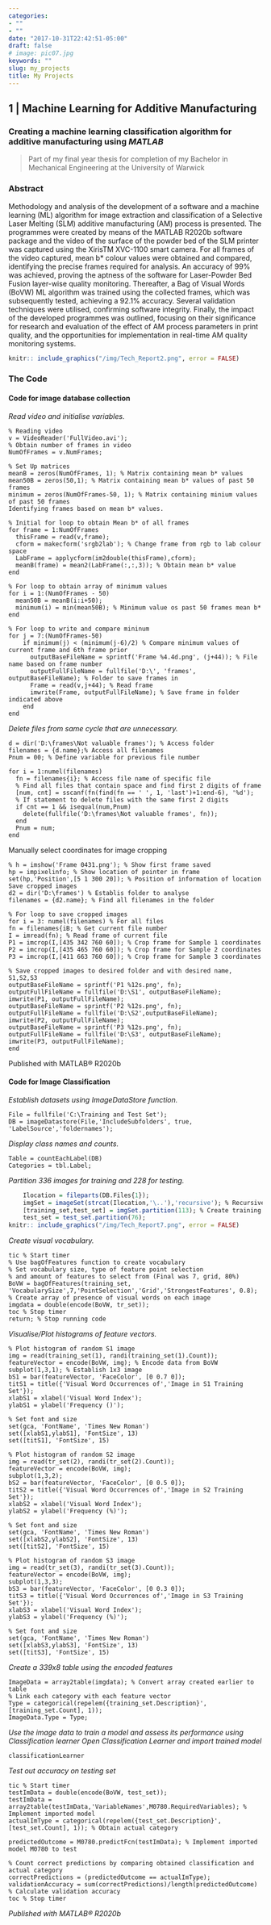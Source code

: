 ```yaml
---
categories:
- ""
- ""
date: "2017-10-31T22:42:51-05:00"
draft: false
# image: pic07.jpg
keywords: ""
slug: my_projects
title: My Projects
---
```


## 1 | Machine Learning for Additive Manufacturing 
### Creating a machine learning classification algorithm for additive manufacturing using *MATLAB*

> Part of my final year thesis for completion of my Bachelor in Mechanical Engineering at the University of Warwick

### Abstract

Methodology and analysis of the development of a software and a machine learning (ML) algorithm for image extraction and classification of a Selective Laser Melting (SLM) additive manufacturing (AM) process is presented. The programmes were created by means of the MATLAB R2020b software package and the video of the surface of the powder bed of the SLM printer was captured using the XirisTM XVC-1100 smart camera. For all frames of the video captured, mean b* colour values were obtained and compared, identifying the precise frames required for analysis. An accuracy of 99% was achieved, proving the aptness of the software for Laser-Powder Bed Fusion layer-wise quality monitoring. Thereafter, a Bag of Visual Words (BoVW) ML algorithm was trained using the collected frames, which was subsequently tested, achieving a 92.1% accuracy. Several validation techniques were utilised, confirming software integrity. Finally, the impact of the developed programmes was outlined, focusing on their significance for research and evaluation of the effect of AM process parameters in print quality, and the opportunities for implementation in real-time AM quality monitoring systems.


```r

knitr:: include_graphics("/img/Tech_Report2.png", error = FALSE)

```


### The Code

#### Code for image database collection 

*Read video and initialise variables.*

    % Reading video
    v = VideoReader('FullVideo.avi');
    % Obtain number of frames in video
    NumOfFrames = v.NumFrames;
  
    % Set Up matrices
    meanB = zeros(NumOfFrames, 1); % Matrix containing mean b* values
    mean50B = zeros(50,1); % Matrix containing mean b* values of past 50 frames
    minimum = zeros(NumOfFrames-50, 1); % Matrix containing minium values of past 50 frames
    Identifying frames based on mean b* values.
  
    % Initial for loop to obtain Mean b* of all frames
    for frame = 1:NumOfFrames
      thisFrame = read(v,frame);
      cform = makecform('srgb2lab'); % Change frame from rgb to lab colour space
      LabFrame = applycform(im2double(thisFrame),cform);
      meanB(frame) = mean2(LabFrame(:,:,3)); % Obtain mean b* value
    end

    % For loop to obtain array of minimum values
    for i = 1:(NumOfFrames - 50)
      mean50B = meanB(i:i+50);
      minimum(i) = min(mean50B); % Minimum value os past 50 frames mean b*
    end

    % For loop to write and compare mininum
    for j = 7:(NumOfFrames-50)
        if minimum(j) < (minimum(j-6)/2) % Compare minimum values of current frame and 6th frame prior
          outputBaseFileName = sprintf('Frame %4.4d.png', (j+44)); % File name based on frame number
          outputFullFileName = fullfile('D:\', 'frames', outputBaseFileName); % Folder to save frames in
          Frame = read(v,j+44); % Read frame
          imwrite(Frame, outputFullFileName); % Save frame in folder indicated above
        end
    end

*Delete files from same cycle that are unnecessary.*

    d = dir('D:\frames\Not valuable frames'); % Access folder
    filenames = {d.name};% Access all filenames
    Pnum = 00; % Define variable for previous file number
    
    for i = 1:numel(filenames)
      fn = filenames{i}; % Access file name of specific file
      % Find all files that contain space and find first 2 digits of frame
      [num, cnt] = sscanf(fn(find(fn == ' ', 1, 'last')+1:end-6), '%d');
      % If statement to delete files with the same first 2 digits
      if cnt == 1 && isequal(num,Pnum)
        delete(fullfile('D:\frames\Not valuable frames', fn));
      end
      Pnum = num;
    end

Manually select coordinates for image cropping

    % h = imshow('Frame 0431.png'); % Show first frame saved
    hp = impixelinfo; % Show location of pointer in frame
    set(hp,'Position',[5 1 300 20]); % Position of information of location
    Save cropped images
    d2 = dir('D:\frames') % Establis folder to analyse
    filenames = {d2.name}; % Find all filenames in the folder

    % For loop to save cropped images
    for i = 3: numel(filenames) % For all files
    fn = filenames{iB; % Get current file number
    I = imread(fn); % Read frame of current file
    P1 = imcrop(I,[435 342 760 60]); % Crop frame for Sample 1 coordinates
    P2 = imcrop(I,[435 465 760 60]); % Crop frame for Sample 2 coordinates
    P3 = imcrop(I,[411 663 760 60]); % Crop frame for Sample 3 coordinates

    % Save cropped images to desired folder and with desired name, S1,S2,S3
    outputBaseFileName = sprintf('P1 %12s.png', fn);
    outputFullFileName = fullfile('D:\S1', outputBaseFileName);
    imwrite(P1, outputFullFileName);
    outputBaseFileName = sprintf('P2 %12s.png', fn);
    outputFullFileName = fullfile('D:\S2',outputBaseFileName);
    imwrite(P2, outputFullFileName);
    outputBaseFileName = sprintf('P3 %12s.png', fn);
    outputFullFileName = fullfile('D:\S3', outputBaseFileName);
    imwrite(P3, outputFullFileName);
    end
Published with MATLAB® R2020b

 
#### Code for Image Classification 

*Establish datasets using ImageDataStore function.*

    File = fullfile('C:\Training and Test Set');
    DB = imageDatastore(File,'IncludeSubfolders', true, 'LabelSource','foldernames');
    
*Display class names and counts.*
    
    Table = countEachLabel(DB)
    Categories = tbl.Label;

*Partition 336 images for training and 228 for testing.*

 
```r
    Ilocation = fileparts(DB.Files{1});
    imgSet = imageSet(strcat(Ilocation,'\..'),'recursive'); % Recursively scan entire image set folder
    [training_set,test_set] = imgSet.partition(113); % Create training and test set
    test_set = test_set.partition(76);
knitr:: include_graphics("/img/Tech_Report7.png", error = FALSE)

```
    
*Create visual vocabulary.*
    
    tic % Start timer
    % Use bagOfFeatures function to create vocabulary
    % Set vocabulary size, type of feature point selection
    % and amount of features to select from (Final was 7, grid, 80%)
    BoVW = bagOfFeatures(training_set, 'VocabularySize',7,'PointSelection','Grid','StrongestFeatures', 0.8);
    % Create array of presence of visual words on each image
    imgdata = double(encode(BoVW, tr_set));
    toc % Stop timer
    return; % Stop running code

*Visualise/Plot histograms of feature vectors.*

    % Plot histogram of random S1 image
    img = read(training_set(1), randi(training_set(1).Count));
    featureVector = encode(BoVW, img); % Encode data from BoVW
    subplot(1,3,1); % Establish 1x3 image
    bS1 = bar(featureVector, 'FaceColor', [0 0.7 0]);
    titS1 = title({'Visual Word Occurrences of','Image in S1 Training Set'});
    xlabS1 = xlabel('Visual Word Index');
    ylabS1 = ylabel('Frequency ()');

    % Set font and size
    set(gca, 'FontName', 'Times New Roman')
    set([xlabS1,ylabS1], 'FontSize', 13)
    set([titS1], 'FontSize', 15)
    
    % Plot histogram of random S2 image
    img = read(tr_set(2), randi(tr_set(2).Count));
    featureVector = encode(BoVW, img);
    subplot(1,3,2);
    bS2 = bar(featureVector, 'FaceColor', [0 0.5 0]);
    titS2 = title({'Visual Word Occurrences of','Image in S2 Training Set'});
    xlabS2 = xlabel('Visual Word Index');
    ylabS2 = ylabel('Frequency (%)');
    
    % Set font and size
    set(gca, 'FontName', 'Times New Roman')
    set([xlabS2,ylabS2], 'FontSize', 13)
    set([titS2], 'FontSize', 15)
    
    % Plot histogram of random S3 image
    img = read(tr_set(3), randi(tr_set(3).Count));
    featureVector = encode(BoVW, img);
    subplot(1,3,3);
    bS3 = bar(featureVector, 'FaceColor', [0 0.3 0]);
    titS3 = title({'Visual Word Occurrences of','Image in S3 Training Set'});
    xlabS3 = xlabel('Visual Word Index');
    ylabS3 = ylabel('Frequency (%)');
    
    % Set font and size
    set(gca, 'FontName', 'Times New Roman')
    set([xlabS3,ylabS3], 'FontSize', 13)
    set([titS3], 'FontSize', 15)

*Create a 339x8 table using the encoded features*

    ImageData = array2table(imgdata); % Convert array created earlier to table
    % Link each category with each feature vector
    Type = categorical(repelem({training_set.Description}', [training_set.Count], 1));
    ImageData.Type = Type;

*Use the image data to train a model and assess its performance using Classification learner*
*Open Classification Learner and import trained model*
    
    classificationLearner
    
*Test out accuracy on testing set*

    tic % Start timer
    testImData = double(encode(BoVW, test_set));
    testImData = array2table(testImData,'VariableNames',M0780.RequiredVariables); % Implement imported model
    actualImType = categorical(repelem({test_set.Description}', [test_set.Count], 1)); % Obtain actual category
    
    predictedOutcome = M0780.predictFcn(testImData); % Implement imported model M0780 to test

    % Count correct predictions by comparing obtained classification and actual category
    correctPredictions = (predictedOutcome == actualImType);
    validationAccuracy = sum(correctPredictions)/length(predictedOutcome) % Calculate validation accuracy
    toc % Stop timer
    
*Published with MATLAB® R2020b*


